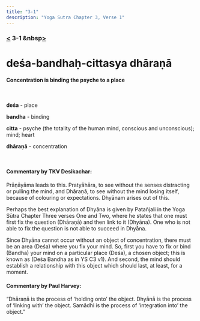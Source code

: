 ```yaml
---
title: "3-1"
description: "Yoga Sutra Chapter 3, Verse 1"
---
```


### [<](/Chapter-3/) 3-1 &nbsp[>](/Chapter-3/3-2/)

# deśa-bandhaḥ-cittasya dhāraṇā

#### Concentration is binding the psyche to a place

<br />

**deśa** - place <br />

**bandha** - binding <br />

**citta** - psyche (the totality of the human mind, conscious and unconscious); mind; heart <br />

**dhāraṇā** - concentration

<br />

#### Commentary by TKV Desikachar:

Prāṇāyāma leads to this.
Pratyāhāra, to see without the senses distracting or pulling the mind, and
Dhāraṇā, to see without the mind losing itself, because of colouring or expectations.
Dhyānam arises out of this.

Perhaps the best explanation of Dhyāna is given by Patañjali in the Yoga Sūtra Chapter Three verses One and Two, where he states that one must first fix the question (Dhāraṇā) and then link to it (Dhyāna).
One who is not able to fix the question is not able to succeed in Dhyāna.

Since Dhyāna cannot occur without an object of concentration,
there must be an area (Deśa) where you fix your mind.
So, first you have to fix or bind (Bandha) your mind on a particular place (Deśa), a chosen object; this is known as (Deśa Bandha as in YS C3 v1).
And second, the mind should establish a relationship with this object which should last, at least, for a moment.

#### Commentary by Paul Harvey:

“Dhāraṇā is the process of ‘holding onto’ the object.
Dhyānā is the process of ‘linking with’ the object.
Samādhi is the process of ‘integration into’ the object.”
